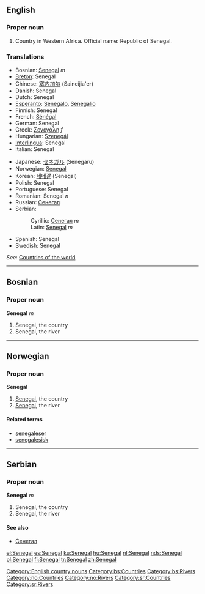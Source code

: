 ==English==
===Proper noun===

# Country in Western Africa. Official name: Republic of Senegal.
===Translations===
{{top}}
*Bosnian: [[Senegal#Bosnian|Senegal]] ''m''
*[[Breton]]: Senegal
*Chinese: [[塞内加尔]] (Saineijia'er)
*Danish: Senegal
*Dutch: Senegal
*[[Esperanto]]: [[Senegalo]], [[Senegalio]]
*Finnish: Senegal
*French: [[Sénégal]]
*German: Senegal
*Greek: [[Σενεγάλη]] ''f''
*Hungarian: [[Szenegál]]
*[[Interlingua]]: Senegal
*Italian: Senegal
{{mid}}
*Japanese: [[セネガル]] (Senegaru)
*Norwegian: [[#Norwegian|Senegal]]
*Korean: [[세네갈]] (Senegal)
*Polish: Senegal
*Portuguese: Senegal
*Romanian: Senegal ''n''
*Russian: [[Сенегал]]
*Serbian:
*:Cyrillic: [[Сенегал#Serbian|Сенегал]] ''m''
*:Latin: [[Senegal#Serbian|Senegal]] ''m''
*Spanish: Senegal
*Swedish: Senegal
{{bottom}}
''See'': [[Countries of the world]]
[[Category:English country nouns]]

----
==Bosnian==
===Proper noun===
'''Senegal''' ''m''
#Senegal, the country
#Senegal, the river
[[Category:bs:Countries]]
[[Category:bs:Rivers]]

----
==Norwegian==
===Proper noun===
[[Category:no:Countries]]
[[Category:no:Rivers]]
'''Senegal'''
#[[#English|Senegal]], the country
#[[#English|Senegal]], the river
====Related terms====
*[[senegaleser]]
*[[senegalesisk]]

----
==Serbian==
===Proper noun===
'''Senegal''' ''m''
#Senegal, the country
#Senegal, the river
====See also====
*[[Сенегал#Serbian|Сенегал]]
[[Category:sr:Countries]]
[[Category:sr:Rivers]]

[[el:Senegal]]
[[es:Senegal]]
[[ku:Senegal]]
[[hu:Senegal]]
[[nl:Senegal]]
[[nds:Senegal]]
[[pl:Senegal]]
[[fi:Senegal]]
[[tr:Senegal]]
[[zh:Senegal]]